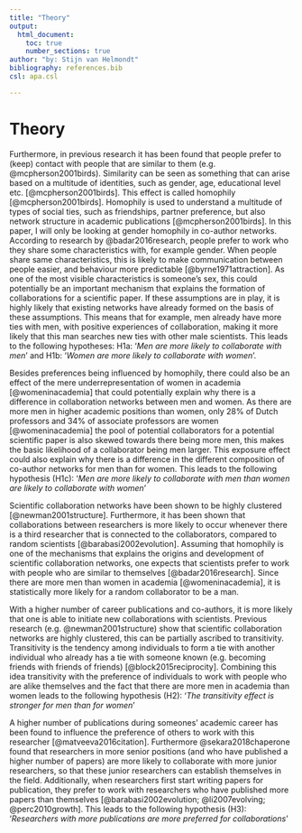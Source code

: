 ```yaml
---
title: "Theory"
output:
  html_document:
    toc: true
    number_sections: true
author: "by: Stijn van Helmondt"
bibliography: references.bib
csl: apa.csl

---
```


# Theory

Furthermore, in previous research it has been found that people prefer to (keep) contact with people that are similar to them (e.g. @mcpherson2001birds). Similarity can be seen as something that can arise based on a multitude of identities, such as gender, age, educational level etc. [@mcpherson2001birds]. This effect is called homophily [@mcpherson2001birds]. Homophily is used to understand a multitude of types of social ties, such as friendships, partner preference, but also network structure in academic publications [@mcpherson2001birds]. In this paper, I will only be looking at gender homophily in co-author networks. According to research by @badar2016research, people prefer to work who they share some characteristics with, for example gender. When people share same characteristics, this is likely to make communication between people easier, and behaviour more predictable [@byrne1971attraction]. As one of the most visible characteristics is someone's sex, this could potentially be an important mechanism that explains the formation of collaborations for a scientific paper. If these assumptions are in play, it is highly likely that existing networks have already formed on the basis of these assumptions. This means that for example, men already have more ties with men, with positive experiences of collaboration, making it more likely that this man searches new ties with other male scientists. This leads to the following hypotheses: H1a: '*Men are more likely to collaborate with men*' and H1b: '*Women are more likely to collaborate with women*'.

Besides preferences being influenced by homophily, there could also be an effect of the mere underrepresentation of women in academia [@womeninacademia] that could potentially explain why there is a difference in collaboration networks between men and women. As there are more men in higher academic positions than women, only 28% of Dutch professors and 34% of associate professors are women [@womeninacademia] the pool of potential collaborators for a potential scientific paper is also skewed towards there being more men, this makes the basic likelihood of a collaborator being men larger. This exposure effect could also explain why there is a difference in the different composition of co-author networks for men than for women. This leads to the following hypothesis (H1c): '*Men are more likely to collaborate with men than women are likely to collaborate with women*'

Scientific collaboration networks have been shown to be highly clustered [@newman2001structure]. Furthermore, it has been shown that collaborations between researchers is more likely to occur whenever there is a third researcher that is connected to the collaborators, compared to random scientists [@barabasi2002evolution]. Assuming that homophily is one of the mechanisms that explains the origins and development of scientific collaboration networks, one expects that scientists prefer to work with people who are similar to themselves [@badar2016research]. Since there are more men than women in academia [@womeninacademia], it is statistically more likely for a random collaborator to be a man. 

With a higher number of career publications and co-authors, it is more likely that one is able to initiate new collaborations with scientists. Previous research (e.g. @newman2001structure) show that scientific collaboration networks are highly clustered, this can be partially ascribed to transitivity. Transitivity is the tendency among individuals to form a tie with another individual who already has a tie with someone known (e.g. becoming friends with friends of friends) [@block2015reciprocity]. Combining this idea transitivity with the preference of individuals to work with people who are alike themselves and the fact that there are more men in academia than women leads to the following hypothesis (H2): '*The transitivity effect is stronger for men than for women*'

A higher number of publications during someones' academic career has been found to influence the preference of others to work with this researcher [@matveeva2016citation]. Furthermore @sekara2018chaperone found that researchers in more senior positions (and who have published a higher number of papers) are more likely to collaborate with more junior researchers, so that these junior researchers can establish themselves in the field. Additionally, when researchers first start writing papers for publication, they prefer to work with researchers who have published more papers than themselves [@barabasi2002evolution; @li2007evolving; @perc2010growth]. This leads to the following hypothesis (H3): '*Researchers with more publications are more preferred for collaborations*'
